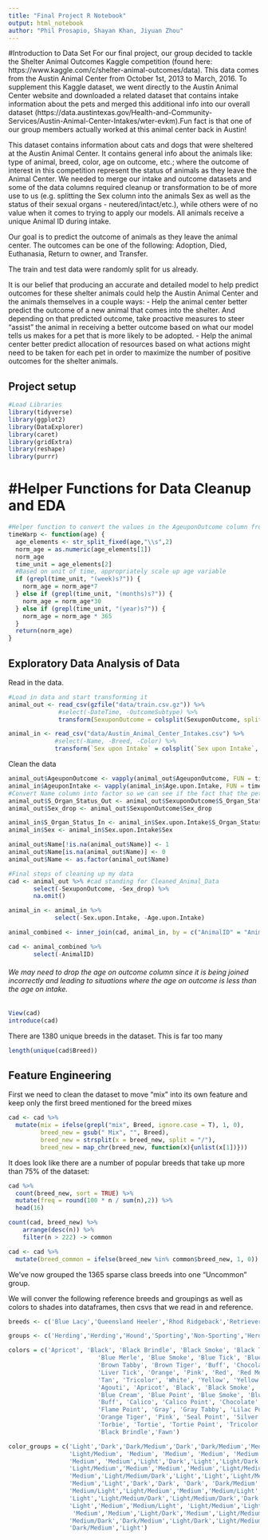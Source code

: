 ```yaml
---
title: "Final Project R Notebook"
output: html_notebook
author: "Phil Prosapio, Shayan Khan, Jiyuan Zhou"
---
```


#Introduction to Data Set
For our final project, our group decided to tackle the Shelter Animal Outcomes Kaggle competition (found here: https://www.kaggle.com/c/shelter-animal-outcomes/data). This data comes from the Austin Animal Center from October 1st, 2013 to March, 2016. To supplement this Kaggle dataset, we went directly to the Austin Animal Center website and downloaded a related dataset that contains intake information about the pets and merged this additional info into our overall dataset (https://data.austintexas.gov/Health-and-Community-Services/Austin-Animal-Center-Intakes/wter-evkm).Fun fact is that one of our group members actually worked at this animal center back in Austin!

This dataset contains information about cats and dogs that were sheltered at the Austin Animal Center. It contains general info about the animals like: type of animal, breed, color, age on outcome, etc.; where the outcome of interest in this competition represent the status of animals as they leave the Animal Center. We needed to merge our intake and outcome datasets and some of the data columns required cleanup or transformation to be of more use to us (e.g. splitting the Sex column into the animals Sex as well as the status of their sexual organs - neutered/intact/etc.), while others were of no value when it comes to trying to apply our models. All animals receive a unique Animal ID during intake.

Our goal is to predict the outcome of animals as they leave the animal center. The outcomes can be one of the following: Adoption, Died, Euthanasia, Return to owner, and Transfer.

The train and test data were randomly split for us already.  

It is our belief that producing an accurate and detailed model to help predict outcomes for these shelter animals could help the Austin Animal Center and the animals themselves in a couple ways:
- Help the animal center better predict the outcome of a new animal that comes into the shelter. And depending on that predicted outcome, take proactive measures to steer "assist" the animal in receiving a better outcome based on what our model tells us makes for a pet that is more likely to be adopted.
- Help the animal center better predict allocation of resources based on what actions might need to be taken for each pet in order to maximize the number of positive outcomes for the shelter animals.

## Project setup
```r
#Load Libraries
library(tidyverse)
library(ggplot2)
library(DataExplorer)
library(caret)
library(gridExtra)
library(reshape)
library(purrr)
```

# #Helper Functions for Data Cleanup and EDA
```r
#Helper function to convert the values in the AgeuponOutcome column from time strings (e.g. 1 year, 2 months, etc.) into time in days
timeWarp <- function(age) {
  age_elements <- str_split_fixed(age,"\\s",2)
  norm_age = as.numeric(age_elements[1])
  norm_age
  time_unit = age_elements[2]
  #Based on unit of time, appropriately scale up age variable
  if (grepl(time_unit, "(week)s?")) {
    norm_age = norm_age*7
  } else if (grepl(time_unit, "(months)s?")) {
    norm_age = norm_age*30
  } else if (grepl(time_unit, "(year)s?")) {
    norm_age = norm_age * 365
  }
  return(norm_age)
}
```


## Exploratory Data Analysis of Data
Read in the data.
```r
#Load in data and start transforming it
animal_out <- read_csv(gzfile("data/train.csv.gz")) %>% 
              #select(-DateTime, -OutcomeSubtype) %>% 
              transform(SexuponOutcome = colsplit(SexuponOutcome, split = "\\s+", names = c('S_Organ_Status_Out', 'Sex_drop')))

animal_in <- read_csv("data/Austin_Animal_Center_Intakes.csv") %>% 
             #select(-Name, -Breed, -Color) %>% 
             transform(`Sex upon Intake` = colsplit(`Sex upon Intake`, split = "\\s+", names = c('S_Organ_Status_In', 'Sex')))
```
Clean the data
```r
animal_out$AgeuponOutcome <- vapply(animal_out$AgeuponOutcome, FUN = timeWarp, FUN.VALUE = double(1)) 
animal_in$AgeuponIntake <- vapply(animal_in$Age.upon.Intake, FUN = timeWarp, FUN.VALUE = double(1)) 
#Convert Name column into factor so we can see if the fact that the pet had a name documented affected it's outcome. 1=Had Name, 0=Name Unknown
animal_out$S_Organ_Status_Out <- animal_out$SexuponOutcome$S_Organ_Status_Out
animal_out$Sex_drop <- animal_out$SexuponOutcome$Sex_drop

animal_in$S_Organ_Status_In <- animal_in$Sex.upon.Intake$S_Organ_Status_In
animal_in$Sex <- animal_in$Sex.upon.Intake$Sex

animal_out$Name[!is.na(animal_out$Name)] <- 1
animal_out$Name[is.na(animal_out$Name)] <- 0
animal_out$Name <- as.factor(animal_out$Name)

#Final steps of cleaning up my data
cad <- animal_out %>% #cad standing for Cleaned_Animal_Data
       select(-SexuponOutcome, -Sex_drop) %>% 
       na.omit()

animal_in <- animal_in %>% 
             select(-Sex.upon.Intake, -Age.upon.Intake)

animal_combined <- inner_join(cad, animal_in, by = c("AnimalID" = "Animal.ID"), all.x=TRUE)

cad <- animal_combined %>%
       select(-AnimalID)
```

###### We may need to drop the age on outcome column since it is being joined incorrectly and leading to situations where the age on outcome is less than the age on intake.

```r
View(cad)
introduce(cad)
```
There are 1380 unique breeds in the dataset. This is far too many
```r
length(unique(cad$Breed))
```
## Feature Engineering
First we need to clean the dataset to move "mix" into its own feature and keep only the first breed mentioned for the breed mixes
```r
cad <- cad %>%
  mutate(mix = ifelse(grepl("mix", Breed, ignore.case = T), 1, 0),
         breed_new = gsub(" Mix", "", Breed),
         breed_new = strsplit(x = breed_new, split = "/"),
         breed_new = map_chr(breed_new, function(x){unlist(x[1])}))
```

It does look like there are a number of popular breeds that take up more than 75% of the dataset:
```r
cad %>%
  count(breed_new, sort = TRUE) %>%
  mutate(freq = round(100 * n / sum(n),2)) %>%
  head(16)
```
```r
count(cad, breed_new) %>%
    arrange(desc(n)) %>%
    filter(n > 222) -> common

cad <- cad %>%
  mutate(breed_common = ifelse(breed_new %in% common$breed_new, 1, 0))
```
We've now grouped the 1365 sparse class breeds into one "Uncommon" group.

We will conver the following reference breeds and groupings as well as colors to shades into dataframes, then csvs that we read in and reference. 
```r
breeds <- c('Blue Lacy','Queensland Heeler','Rhod Ridgeback','Retriever','Chinese Sharpei','Black Mouth Cur','Catahoula','Staffordshire','Affenpinscher','Afghan Hound','Airedale Terrier','Akita','Australian Kelpie','Alaskan Malamute','English Bulldog','American Bulldog','American English Coonhound','American Eskimo Dog (Miniature)','American Eskimo Dog (Standard)','American Eskimo Dog (Toy)','American Foxhound','American Hairless Terrier','American Staffordshire Terrier','American Water Spaniel','Anatolian Shepherd Dog','Australian Cattle Dog','Australian Shepherd','Australian Terrier','Basenji','Basset Hound','Beagle','Bearded Collie','Beauceron','Bedlington Terrier','Belgian Malinois','Belgian Sheepdog','Belgian Tervuren','Bergamasco','Berger Picard','Bernese Mountain Dog','Bichon Fris_','Black and Tan Coonhound','Black Russian Terrier','Bloodhound','Bluetick Coonhound','Boerboel','Border Collie','Border Terrier','Borzoi','Boston Terrier','Bouvier des Flandres','Boxer','Boykin Spaniel','Briard','Brittany','Brussels Griffon','Bull Terrier','Bull Terrier (Miniature)','Bulldog','Bullmastiff','Cairn Terrier','Canaan Dog','Cane Corso','Cardigan Welsh Corgi','Cavalier King Charles Spaniel','Cesky Terrier','Chesapeake Bay Retriever','Chihuahua','Chinese Crested Dog','Chinese Shar Pei','Chinook','Chow Chow',"Cirneco dell'Etna",'Clumber Spaniel','Cocker Spaniel','Collie','Coton de Tulear','Curly-Coated Retriever','Dachshund','Dalmatian','Dandie Dinmont Terrier','Doberman Pinsch','Doberman Pinscher','Dogue De Bordeaux','English Cocker Spaniel','English Foxhound','English Setter','English Springer Spaniel','English Toy Spaniel','Entlebucher Mountain Dog','Field Spaniel','Finnish Lapphund','Finnish Spitz','Flat-Coated Retriever','French Bulldog','German Pinscher','German Shepherd','German Shorthaired Pointer','German Wirehaired Pointer','Giant Schnauzer','Glen of Imaal Terrier','Golden Retriever','Gordon Setter','Great Dane','Great Pyrenees','Greater Swiss Mountain Dog','Greyhound','Harrier','Havanese','Ibizan Hound','Icelandic Sheepdog','Irish Red and White Setter','Irish Setter','Irish Terrier','Irish Water Spaniel','Irish Wolfhound','Italian Greyhound','Japanese Chin','Keeshond','Kerry Blue Terrier','Komondor','Kuvasz','Labrador Retriever','Lagotto Romagnolo','Lakeland Terrier','Leonberger','Lhasa Apso','L_wchen','Maltese','Manchester Terrier','Mastiff','Miniature American Shepherd','Miniature Bull Terrier','Miniature Pinscher','Miniature Schnauzer','Neapolitan Mastiff','Newfoundland','Norfolk Terrier','Norwegian Buhund','Norwegian Elkhound','Norwegian Lundehund','Norwich Terrier','Nova Scotia Duck Tolling Retriever','Old English Sheepdog','Otterhound','Papillon','Parson Russell Terrier','Pekingese','Pembroke Welsh Corgi','Petit Basset Griffon Vend_en','Pharaoh Hound','Plott','Pointer','Polish Lowland Sheepdog','Pomeranian','Standard Poodle','Miniature Poodle','Toy Poodle','Portuguese Podengo Pequeno','Portuguese Water Dog','Pug','Puli','Pyrenean Shepherd','Rat Terrier','Redbone Coonhound','Rhodesian Ridgeback','Rottweiler','Russell Terrier','St. Bernard','Saluki','Samoyed','Schipperke','Scottish Deerhound','Scottish Terrier','Sealyham Terrier','Shetland Sheepdog','Shiba Inu','Shih Tzu','Siberian Husky','Silky Terrier','Skye Terrier','Sloughi','Smooth Fox Terrier','Soft-Coated Wheaten Terrier','Spanish Water Dog','Spinone Italiano','Staffordshire Bull Terrier','Standard Schnauzer','Sussex Spaniel','Swedish Vallhund','Tibetan Mastiff','Tibetan Spaniel','Tibetan Terrier','Toy Fox Terrier','Treeing Walker Coonhound','Vizsla','Weimaraner','Welsh Springer Spaniel','Welsh Terrier','West Highland White Terrier','Whippet','Wire Fox Terrier','Wirehaired Pointing Griffon','Wirehaired Vizsla','Xoloitzcuintli','Yorkshire Terrier', 'Pit Bull', 'American Pit Bull Terrier', 'Angora', 'Siamese', 'Russian Blue', 'Dogo Argentino', 'English Pointer', 'Chesa Bay Retr', 'Manx', 'Maine Coon', 'Burmese', 'Bruss Griffon', 'Bengal', 'Bichon Frise', 'Old English Bulldog', 'Carolina Dog', 'German Pointer', 'Himalayan', 'Ragdoll', 'Boykin Span', 'Schnauzer Giant', 'Alaskan Husky', 'American Eskimo', 'Landseer', 'Bombay', 'Persian', 'Cavalier Span', 'Podengo Pequeno', 'Cornish Rex', 'Balinese', 'English Coonhound', 'Jindo', 'Javanese', 'Picardy Sheepdog', 'Patterdale Terr', 'Germaned Pointer', 'Treeing Tennesse Brindle', 'Japanese Bobtail', 'Pbgv', 'Glen Of Imaal', 'Pixiebob', 'Presa Canario', 'Chinese Crested', 'Bedlington Terr', 'Feist', 'Tonkinese', 'Entlebucher', 'Sphynx', 'Ocicat', 'Abyssinian', 'Munchkin', 'Turkish Van', 'Hovawart', 'Norwegian Forest Cat', 'Cymric', 'Port Water Dog', 'Treeing Cur', 'Spanish Mastiff', 'Lowchen', 'Havana Brown', 'Scottish Fold', 'Coton De Tulear', 'Dachshund Stan', 'Dandie Dinmont', 'Chartreux', 'Eng Toy Spaniel', 'Turkish Angora')

groups <- c('Herding','Herding','Hound','Sporting','Non-Sporting','Herding','Herding','Terrier','Toy','Hound','Terrier','Working','Working','Working','Non-Sporting','Non-Sporting','Hound','Non-Sporting','Non-Sporting','Toy','Hound','Terrier','Terrier','Sporting','Working','Herding','Herding','Terrier','Hound','Hound','Hound','Herding','Herding','Terrier','Herding','Herding','Herding','Herding','Herding','Working','Non-Sporting','Hound','Working','Hound','Hound','Working','Herding','Terrier','Hound','Non-Sporting','Herding','Working','Sporting','Herding','Sporting','Toy','Terrier','Terrier','Non-Sporting','Working','Terrier','Working','Working','Herding','Toy','Terrier','Sporting','Toy','Toy','Non-Sporting','Working','Non-Sporting','Hound','Sporting','Sporting','Herding','Non-Sporting','Sporting','Hound','Non-Sporting','Terrier','Working','Working','Working','Sporting','Hound','Sporting','Sporting','Toy','Herding','Sporting','Herding','Non-Sporting','Sporting','Non-Sporting','Working','Herding','Sporting','Sporting','Working','Terrier','Sporting','Sporting','Working','Working','Working','Hound','Hound','Toy','Hound','Herding','Sporting','Sporting','Terrier','Sporting','Hound','Toy','Toy','Non-Sporting','Terrier','Working','Working','Sporting','Sporting','Terrier','Working','Non-Sporting','Non-Sporting','Toy','Terrier','Working','Herding','Terrier','Toy','Terrier','Working','Working','Terrier','Herding','Hound','Non-Sporting','Terrier','Sporting','Herding','Hound','Toy','Terrier','Toy','Herding','Hound','Hound','Hound','Sporting','Herding','Toy','Non-Sporting','Non-Sporting','Toy','Hound','Working','Toy','Herding','Herding','Terrier','Hound','Hound','Working','Terrier','Working','Hound','Working','Non-Sporting','Hound','Terrier','Terrier','Herding','Non-Sporting','Toy','Working','Toy','Terrier','Hound','Terrier','Terrier','Herding','Sporting','Terrier','Working','Sporting','Herding','Working','Non-Sporting','Non-Sporting','Toy','Hound','Sporting','Sporting','Sporting','Terrier','Terrier','Hound','Terrier','Sporting','Sporting','Non-Sporting','Toy', 'Pit Bull', 'Pit Bull', 'Exotic','Siamese', 'Exotic', 'Hound', 'Sporting', 'Sporting', 'Exotic', 'Exotic', 'Siamese', 'Toy', 'Exotic', 'Toy', 'Hound', 'Non-Sporting', 'Herding', 'Exotic', 'Exotic', 'Sporting', 'Herding', 'Sporting', 'Non-Sporting', 'Non-Sporting', 'Exotic', 'Exotic', 'Sporting', 'Toy', 'Exotic', 'Exotic', 'Hound', 'Sporting', 'Exotic', 'Herding', 'Terrier', 'Sporting', 'Hound', 'Exotic', 'Hound', 'Terrier', 'Exotic', 'Herding', 'Toy', 'Terrier', 'Sporting', 'Exotic', 'Herding', 'Exotic', 'Exotic', 'Exotic', 'Exotic', 'Exotic', 'Working', 'Exotic', 'Exotic', 'Working', 'Working', 'Hound', 'Non-Sporting', 'Exotic', 'Exotic', 'Toy', 'Non-Sporting', 'Terrier', 'Exotic', 'Toy', 'Exotic')

```

```r
colors = c('Apricot', 'Black', 'Black Brindle', 'Black Smoke', 'Black Tiger', 'Blue', 'Blue Cream', 
                         'Blue Merle', 'Blue Smoke', 'Blue Tick', 'Blue Tiger', 'Brown', 'Brown Brindle', 'Brown Merle', 
                         'Brown Tabby', 'Brown Tiger', 'Buff', 'Chocolate', 'Cream', 'Fawn', 'Gold', 'Gray', 'Liver', 
                         'Liver Tick', 'Orange', 'Pink', 'Red', 'Red Merle', 'Red Tick', 'Ruddy', 'Sable', 'Silver', 
                         'Tan', 'Tricolor', 'White', 'Yellow', 'Yellow Brindle','Gray Tiger',
                         'Agouti', 'Apricot', 'Black', 'Black Smoke', 'Black Tabby', 'Black Tiger', 'Blue', 
                         'Blue Cream', 'Blue Point', 'Blue Smoke', 'Blue Tabby', 'Brown', 'Brown Tabby', 'Brown Tiger', 
                         'Buff', 'Calico', 'Calico Point', 'Chocolate', 'Chocolate Point', 'Cream', 'Cream Tabby', 
                         'Flame Point', 'Gray', 'Gray Tabby', 'Lilac Point', 'Lynx Point', 'Orange', 'Orange Tabby', 
                         'Orange Tiger', 'Pink', 'Seal Point', 'Silver', 'Silver Lynx Point', 'Silver Tabby', 'Tan', 
                         'Torbie', 'Tortie', 'Tortie Point', 'Tricolor', 'White', 'Yellow', 'Red', 
                         'Black Brindle','Fawn')

color_groups = c('Light','Dark','Dark/Medium','Dark','Dark/Medium','Medium','Medium/Light', 
                 'Light/Medium', 'Medium', 'Medium', 'Medium', 'Medium','Medium', 'Light/Medium', 
                 'Medium', 'Medium','Light','Dark','Light','Light/Dark','Medium','Medium','Medium',
                 'Light/Medium','Medium','Medium','Medium','Light/Medium','Light/Medium','Medium','Medium/Dark','Medium',
                 'Medium','Light/Medium/Dark','Light','Light','Light/Medium','Medium/Dark',
                 'Medium','Light','Dark','Dark', 'Dark', 'Dark/Medium', 'Medium',
                 'Medium/Light','Light/Medium','Medium','Medium/Light','Medium','Medium/Light','Medium',
                 'Light','Light/Medium/Dark','Light/Medium/Dark','Dark','Medium/Dark','Light','Light/Medium',
                 'Light','Medium','Medium/Light', 'Light/Medium','Light/Medium','Medium','Medium',
                  'Medium','Medium','Light/Dark','Medium','Light/Medium','Medium/Dark', 'Medium',
                 'Medium/Dark','Dark/Medium','Light/Dark','Light/Medium/Dark','Light','Light', 'Medium',
                 'Dark/Medium','Light')
```

